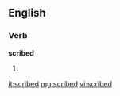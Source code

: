 ==English==

===Verb===
'''scribed'''

# {{past of|[[scribe]]}}

[[it:scribed]]
[[mg:scribed]]
[[vi:scribed]]